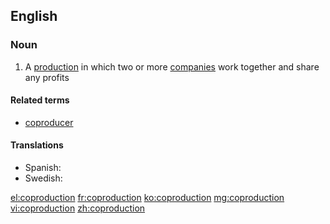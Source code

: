 ==English==

===Noun===
{{wikipedia}}
{{en-noun}}

# A [[production]] in which two or more [[company|companies]] work together and share any profits

====Related terms====
*[[coproducer]]

====Translations====
{{trans-top|coproduction}}
{{trans-mid}}
*Spanish: {{t-|es|coproducción|m}}
*Swedish: {{t-|sv|samprodukion|c}}
{{trans-bottom}}

[[el:coproduction]]
[[fr:coproduction]]
[[ko:coproduction]]
[[mg:coproduction]]
[[vi:coproduction]]
[[zh:coproduction]]